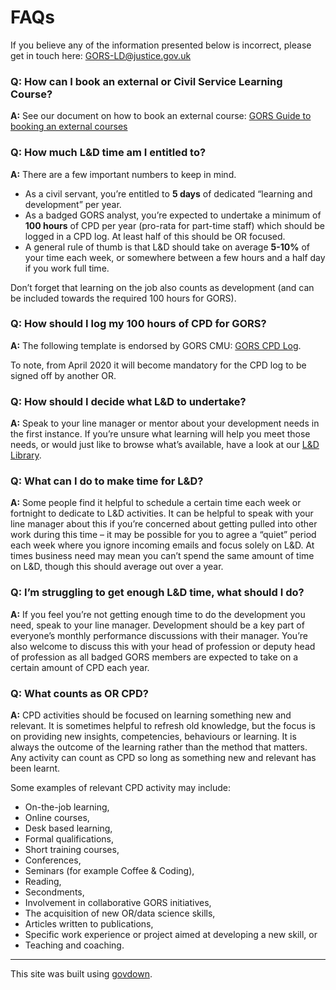 # FAQs

If you believe any of the information presented below is incorrect, please get in touch here: [GORS-LD@justice.gov.uk](mailto:gors-ld@justice.gov.uk)

### Q: How can I book an external or Civil Service Learning Course?
**A:** See our document on how to book an external course: [GORS Guide to booking an external courses](files/GORS Guide to booking an external course v2.0.pptx)

### Q: How much L&D time am I entitled to?
**A:** There are a few important numbers to keep in mind.

* As a civil servant, you're entitled to **5 days** of dedicated "learning and development" per year.
* As a badged GORS analyst, you're expected to undertake a minimum of **100 hours** of CPD per year (pro-rata for part-time staff) which should be logged in a CPD log. At least half of this should be OR focused.
* A general rule of thumb is that L&D should take on average **5-10%** of your time each week, or somewhere between a few hours and a half day if you work full time.

Don't forget that learning on the job also counts as development (and can be included towards the required 100 hours for GORS).

### Q: How should I log my 100 hours of CPD for GORS?
**A:** The following template is endorsed by GORS CMU: [GORS CPD Log](files/GORS_CPD_Log.xlsm).
 
To note, from April 2020 it will become mandatory for the CPD log to be signed off by another OR.

### Q: How should I decide what L&D to undertake?
**A:** Speak to your line manager or mentor about your development needs in the first instance. If you're unsure what learning will help you meet those needs, or would just like to browse what's available, have a look at our [L&D Library](library.html).

### Q: What can I do to make time for L&D?
**A:** Some people find it helpful to schedule a certain time each week or fortnight to dedicate to L&D activities. It can be helpful to speak with your line manager about this if you're concerned about getting pulled into other work during this time -- it may be possible for you to agree a "quiet" period each week where you ignore incoming emails and focus solely on L&D. At times business need may mean you can't spend the same amount of time on L&D, though this should average out over a year.

### Q: I'm struggling to get enough L&D time, what should I do?
**A:** If you feel you're not getting enough time to do the development you need, speak to your line manager. Development should be a key part of everyone's monthly performance discussions with their manager. You're also welcome to discuss this with your head of profession or deputy head of profession as all badged GORS members are expected to take on a certain amount of CPD each year.

### Q: What counts as OR CPD?
**A:** CPD activities should be focused on learning something new and relevant. It is sometimes helpful to refresh old knowledge, but the focus is on providing new insights, competencies, behaviours or learning. It is always the outcome of the learning rather than the method that matters. Any activity can count as CPD so long as something new and relevant has been learnt.

Some examples of relevant CPD activity may include:

* On-the-job learning,
* Online courses,
* Desk based learning,
* Formal qualifications,
* Short training courses,
* Conferences,
* Seminars (for example Coffee & Coding),
* Reading,
* Secondments,
* Involvement in collaborative GORS initiatives,
* The acquisition of new OR/data science skills,
* Articles written to publications,
* Specific work experience or project aimed at developing a new skill, or
* Teaching and coaching.

---

::: {.small-para}
This site was built using [govdown](https://ukgovdatascience.github.io/govdown/).
:::
